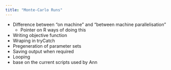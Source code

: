 ```yaml
---
title: "Monte-Carlo Runs"
---
```


- Difference between "on machine" and "between machine parallelisation"
  - Pointer on R ways of doing this
- Writing objective function
- Wraping in tryCatch
- Pregeneration of parameter sets
- Saving output when required
- Looping
- base on the current scripts used by Ann
